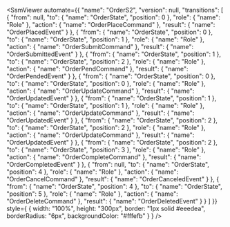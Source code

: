 
<SsmViewer
  automate={{
    "name": "OrderS2",
    "version": null,
    "transitions": [
        {
            "from": null,
            "to": {
                "name": "OrderState",
                "position": 0
            },
            "role": {
                "name": "Role"
            },
            "action": {
                "name": "OrderPlaceCommand"
            },
            "result": {
                "name": "OrderPlacedEvent"
            }
        },
        {
            "from": {
                "name": "OrderState",
                "position": 0
            },
            "to": {
                "name": "OrderState",
                "position": 1
            },
            "role": {
                "name": "Role"
            },
            "action": {
                "name": "OrderSubmitCommand"
            },
            "result": {
                "name": "OrderSubmittedEvent"
            }
        },
        {
            "from": {
                "name": "OrderState",
                "position": 1
            },
            "to": {
                "name": "OrderState",
                "position": 2
            },
            "role": {
                "name": "Role"
            },
            "action": {
                "name": "OrderPendCommand"
            },
            "result": {
                "name": "OrderPendedEvent"
            }
        },
        {
            "from": {
                "name": "OrderState",
                "position": 0
            },
            "to": {
                "name": "OrderState",
                "position": 0
            },
            "role": {
                "name": "Role"
            },
            "action": {
                "name": "OrderUpdateCommand"
            },
            "result": {
                "name": "OrderUpdatedEvent"
            }
        },
        {
            "from": {
                "name": "OrderState",
                "position": 1
            },
            "to": {
                "name": "OrderState",
                "position": 1
            },
            "role": {
                "name": "Role"
            },
            "action": {
                "name": "OrderUpdateCommand"
            },
            "result": {
                "name": "OrderUpdatedEvent"
            }
        },
        {
            "from": {
                "name": "OrderState",
                "position": 2
            },
            "to": {
                "name": "OrderState",
                "position": 2
            },
            "role": {
                "name": "Role"
            },
            "action": {
                "name": "OrderUpdateCommand"
            },
            "result": {
                "name": "OrderUpdatedEvent"
            }
        },
        {
            "from": {
                "name": "OrderState",
                "position": 2
            },
            "to": {
                "name": "OrderState",
                "position": 3
            },
            "role": {
                "name": "Role"
            },
            "action": {
                "name": "OrderCompleteCommand"
            },
            "result": {
                "name": "OrderCompletedEvent"
            }
        },
        {
            "from": null,
            "to": {
                "name": "OrderState",
                "position": 4
            },
            "role": {
                "name": "Role"
            },
            "action": {
                "name": "OrderCancelCommand"
            },
            "result": {
                "name": "OrderCanceledEvent"
            }
        },
        {
            "from": {
                "name": "OrderState",
                "position": 4
            },
            "to": {
                "name": "OrderState",
                "position": 5
            },
            "role": {
                "name": "Role"
            },
            "action": {
                "name": "OrderDeleteCommand"
            },
            "result": {
                "name": "OrderDeletedEvent"
            }
        }
    ]
}}
  style={
    {
      width: "100%",
      height: "300px",
      border: "1px solid #eeedea",
      borderRadius: "6px",
      backgroundColor: "#fffefb"
    }
  }
/>
